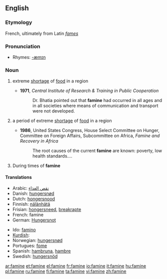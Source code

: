 ==English==

===Etymology===
French, ultimately from Latin ''[[fames]]''

===Pronunciation===
*Rhymes: [[Rhymes:English:-æmɪn|-æmɪn]]

===Noun===
{{en-noun|s|-}}
{{wikipedia}}

# {{uncountable}} extreme [[shortage]] of [[food]] in a region
#*'''1971''', ''Central Institute of Research & Training in Public Cooperation''
#*:Dr. Bhatia pointed out that '''famine''' had occurred in all ages and in all societies where means of communication and transport were not developed.
# {{countable}} a period of extreme [[shortage]] of [[food]] in a region
#*'''1986''', United States Congress, House Select Committee on Hunger, Committee on Foreign Affairs, Subcommittee on Africa, ''Famine and Recovery in Africa''
#*:The root causes of the current '''famine''' are known: poverty, low health standards....
#During times of '''famine'''

====Translations====

{{trans-top|extreme shortage of food in a region}}
*Arabic: [[نقص الغذاء]]
* Danish: [[hungersnød]] {{c}}
* Dutch: [[hongersnood]] {{m}}
* Finnish: [[nälänhätä]]
* Frisian: [[hongersneed]], [[breakrapte]]
* French: famine {{f}}
* German: [[Hungersnot]] {{f}}
{{trans-mid}}
* Ido: [[famino]]
*[[Kurdish]]: {{trad|ku|xela}} {{f}}
* Norwegian: [[hungersnød]] {{m}}
* Portugues: [[fome]] {{f}}
* Spanish: [[hambruna]], [[hambre]]
* Swedish: [[hungersnöd]]
{{trans-bottom}}

{{trans-top|a period of extreme shortage of food in a region}}
{{trans-mid}}
{{trans-bottom}}

[[ar:famine]]
[[et:famine]]
[[el:famine]]
[[fr:famine]]
[[io:famine]]
[[it:famine]]
[[hu:famine]]
[[pl:famine]]
[[ru:famine]]
[[fi:famine]]
[[ta:famine]]
[[vi:famine]]
[[zh:famine]]